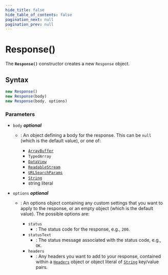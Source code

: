 ```yaml
---
hide_title: false
hide_table_of_contents: false
pagination_next: null
pagination_prev: null
---
```

# Response()

The **`Response()`** constructor creates a new `Response` object.

## Syntax

```js
new Response()
new Response(body)
new Response(body, options)
```

### Parameters

- `body` _**optional**_

  - : An object defining a body for the response. This can be `null` (which is
    the default value), or one of:

    - [`ArrayBuffer`](../../globals/ArrayBuffer/ArrayBuffer.mdx)
    - `TypedArray`
    - [`DataView`](../../globals/DataView/DataView.mdx)
    - [`ReadableStream`](../../globals/ReadableStream/ReadableStream.mdx)
    - [`URLSearchParams`](../../globals/URLSearchParams/URLSearchParams.mdx)
    - [`String`](../../globals/String/String.mdx)
    - string literal

- `options` _**optional**_

  - : An options object containing any custom settings that you want to apply to the
    response, or an empty object (which is the default value). The possible options are:

    - `status`
      - : The status code for the response, e.g., `200`.
    - `statusText`
      - : The status message associated with the status code,
        e.g., `OK`.
    - `headers`
      - : Any headers you want to add to your response, contained
        within a [`Headers`](../../globals/Headers/Headers.mdx) object or object literal of
        [`String`](../../globals/String/String.mdx) key/value pairs.
